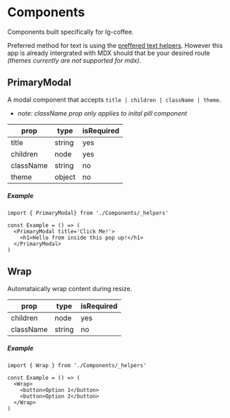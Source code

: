 # Components

Components built specifically for lg-coffee. 

Preferred method for text is using the [preffered text helpers](/text). 
However this app is already intergrated with MDX should that be your desired 
route _(themes currently are not supported for mdx)_.

## PrimaryModal

A modal component that accepts ` title | children | className | theme `.

- _note: className prop only applies to inital pill component_

prop | type | isRequired 
---  | ---  | ---
title | string | yes
children | node | yes
className | string | no
theme | object | no

##### Example 

```
import { PrimaryModal} from './Components/_helpers'

const Example = () => (
  <PrimaryModal title='Click Me!'>
    <h1>Hello from inside this pop up!</h1>
  </PrimaryModal>
)
```

## Wrap 

Automataically wrap content during resize.

prop | type | isRequired 
---  | ---  | ---
children | node | yes
className | string | no

##### Example 

```
import { Wrap } from './Components/_helpers'

const Example = () => (
  <Wrap>
    <button>Option 1</button>
    <button>Option 2</button>
  </Wrap>
)